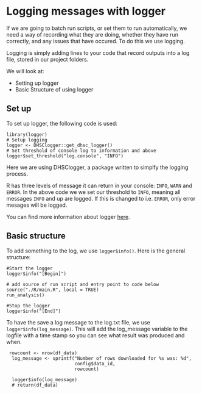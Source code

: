 # Logging messages with logger

If we are going to batch run scripts, or set them to run automatically, we need a way of recording what they are doing, whether they have run correctly, and any issues that have occured. To do this we use logging.

Logging is simply adding lines to your code that record outputs into a log file, stored in our project folders.

We will look at:

- Setting up logger
- Basic Structure of using logger

## Set up

To set up logger, the following code is used:

```
library(logger)
# Setup logging
logger <- DHSClogger::get_dhsc_logger()
# Set threshold of console log to information and above
logger$set_threshold("log.console", "INFO")
```

Here we are using DHSClogger, a package written to simplfy the logging process.

R has three levels of message it can return in your console: `INFO`, `WARN` and `ERROR`. In the above code we we set our threshold to `INFO`, meaning all messages `INFO` and up are logged. If this is changed to i.e. `ERROR`, only error mesages will be logged.

You can find more information about logger [here](https://cran.r-project.org/web/packages/logger/vignettes/Intro.html).


## Basic structure

To add something to the log, we use `logger$info()`. Here is the general structure:

```
#Start the logger
logger$info("[Begin]")

# add source of run script and entry point to code below
source("./R/main.R", local = TRUE)
run_analysis()

#Stop the logger
logger$info("[End]")
```

To have the save a log message to the log.txt file, we use `logger$info(log_message)`. This will add the log_message variable to the logfile with a time stamp so you can see what result was produced and when.

```
 rowcount <- nrow(df_data)
  log_message <- sprintf("Number of rows downloaded for %s was: %d",
                         config$data_id,
                         rowcount)
                         
  logger$info(log_message)
  # return(df_data) 
```













